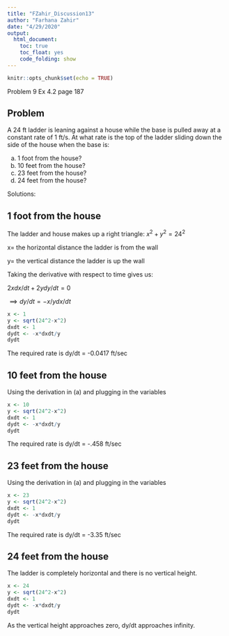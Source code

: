 ---
title: "FZahir_Discussion13"
author: "Farhana Zahir"
date: "4/29/2020"
output:
  html_document:
    toc: true
    toc_float: yes
    code_folding: show
---

```{r setup, include=FALSE}
knitr::opts_chunk$set(echo = TRUE)
```

Problem 9 Ex 4.2 page 187

## Problem

A 24 ft ladder is leaning against a house while the base is pulled away at a constant rate of 1 ft/s. At what rate is the top of the ladder sliding down the side of the house when the base is:

(a) 1 foot from the house?
(b) 10 feet from the house?
(c) 23 feet from the house?
(d) 24 feet from the house?

Solutions:

## 1 foot from the house

The ladder and house makes up a right triangle: $x^2+y^2=24^2$

x= the horizontal distance the ladder is from the wall

y= the vertical distance the ladder is up the wall

Taking the derivative with respect to time gives us:

$2x dx/dt + 2y dy/dt = 0$

$\implies dy/dt = -x/y dx/dt$

```{r}
x <- 1
y <- sqrt(24^2-x^2)
dxdt <- 1
dydt <- -x*dxdt/y
dydt
```

The required rate is dy/dt = -0.0417 ft/sec

## 10 feet from the house

Using the derivation in (a) and plugging in the variables

```{r}
x <- 10
y <- sqrt(24^2-x^2)
dxdt <- 1
dydt <- -x*dxdt/y
dydt
```

The required rate is dy/dt = -.458 ft/sec

## 23 feet from the house

Using the derivation in (a) and plugging in the variables

```{r}
x <- 23
y <- sqrt(24^2-x^2)
dxdt <- 1
dydt <- -x*dxdt/y
dydt
```

The required rate is dy/dt = -3.35 ft/sec

## 24 feet from the house

The ladder is completely horizontal and there is no vertical height.

```{r}
x <- 24
y <- sqrt(24^2-x^2)
dxdt <- 1
dydt <- -x*dxdt/y
dydt
```

As the vertical height approaches zero, dy/dt approaches infinity.